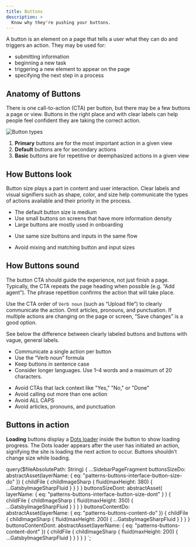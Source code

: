 ```yaml
---
title: Buttons
description: >
  Know why they're pushing your buttons.
---
```


A button is an element on a page that tells a user what they can do and
triggers an action. They may be used for:

- submitting information
- beginning a new task
- triggering a new element to appear on the page
- specifying the next step in a process

## Anatomy of Buttons

There is one call-to-action (CTA) per button, but there may be a few buttons
a page or view. Buttons in the right place and with clear labels can help
people feel confident they are taking the correct action.

![Button types](abstract:patterns-buttons-anatomy-button-type.png)

1. **Primary** buttons are for the most important action in a given view
1. **Default** buttons are for secondary actions
1. **Basic** buttons are for repetitive or deemphasized actions in a given view

## How Buttons look

Button size plays a part in content and user interaction. Clear labels and
visual signifiers such as shape, color, and size help communicate the types
of actions available and their priority in the process.

- The default button size is medium
- Use small buttons on screens that have more information density
- Large buttons are mostly used in onboarding

<BestPractice>
  <Do imageSource={props.data.buttonsSizeDo.childFile.childImageSharp.fluid}>
    <ul>
      <li>Use same size buttons and inputs in the same flow</li>
    </ul>
  </Do>
  <Dont imageSource={props.data.buttonsSizeDont.childFile.childImageSharp.fluid}>
    <ul>
      <li>Avoid mixing and matching button and input sizes</li>
    </ul>
  </Dont>
</BestPractice>

## How Buttons sound

The button CTA should guide the experience, not just finish a page.
Typically, the CTA repeats the page heading when possible (e.g. “Add agent”).
The phrase repetition confirms the action that will take place.

Use the CTA order of `Verb noun` (such as “Upload file”) to clearly
communicate the action. Omit articles, pronouns, and punctuation. If multiple
actions are changing on the page or screen, “Save changes” is a good option.

See below the difference between clearly labeled buttons and buttons with
vague, general labels.

<BestPractice>
  <Do imageSource={props.data.buttonsContentDo.childFile.childImageSharp.fluid}>
    <ul>
      <li>Communicate a single action per button</li>
      <li>Use the “Verb noun” formula</li>
      <li>Keep buttons in sentence case</li>
      <li>Consider longer languages. Use 1–4 words and a maximum of 20 characters.</li>
    </ul>
  </Do>
  <Dont imageSource={props.data.buttonsContentDont.childFile.childImageSharp.fluid}>
    <ul>
      <li>Avoid CTAs that lack context like "Yes," "No," or "Done"</li>
      <li>Avoid calling out more than one action</li>
      <li>Avoid ALL CAPS</li>
      <li>Avoid articles, pronouns, and punctuation</li>
    </ul>
  </Dont>
</BestPractice>

## Buttons in action

**Loading** buttons display a [Dots loader](/components/dots) inside the
button to show loading progress. The Dots loader appears after the user has
initiated an action, signifying the site is loading the next action to occur.
Buttons shouldn’t change size while loading.


<CodeExample code={InteractionCode}>
  <Interaction />
</CodeExample>


  query($fileAbsolutePath: String) {
    ...SidebarPageFragment
    buttonsSizeDo: abstractAsset(layerName: { eq: "patterns-buttons-interface-button-size-do" }) {
      childFile {
        childImageSharp {
          fluid(maxHeight: 380) {
            ...GatsbyImageSharpFluid
          }
        }
      }
    }
    buttonsSizeDont: abstractAsset(
      layerName: { eq: "patterns-buttons-interface-button-size-dont" }
    ) {
      childFile {
        childImageSharp {
          fluid(maxHeight: 350) {
            ...GatsbyImageSharpFluid
          }
        }
      }
    }
    buttonsContentDo: abstractAsset(layerName: { eq: "patterns-buttons-content-do" }) {
      childFile {
        childImageSharp {
          fluid(maxHeight: 200) {
            ...GatsbyImageSharpFluid
          }
        }
      }
    }
    buttonsContentDont: abstractAsset(layerName: { eq: "patterns-buttons-content-dont" }) {
      childFile {
        childImageSharp {
          fluid(maxHeight: 200) {
            ...GatsbyImageSharpFluid
          }
        }
      }
    }
  }
`;
